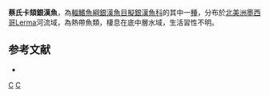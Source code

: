 {{Speciesbox
| status = NE
| status_system = IUCN3.1
| taxon = Chirostoma charari
| authority =  [[de_Buen|de Buen]], 1945
| synonyms = *''Eslopsarum bartoni charari'', de Buen, 1945
}}
'''蔡氏卡頦銀漢魚'''，為[[輻鰭魚綱|輻鰭魚綱]][[銀漢魚目|銀漢魚目]][[擬銀漢魚科|擬銀漢魚科]]的其中一[[種|種]]，分布於[[北美洲|北美洲]][[墨西哥|墨西哥]]Lerma河流域，為熱帶魚類，棲息在底中層水域，生活習性不明。

==参考文献==
*{{FishBase_species|genus=Chirostoma|species=charari |year=2016|month=3}}

{{Taxonbar|from=Q5564026}}

[[Category:卡頦銀漢魚屬|C]]
[[Category:1945年描述的鱼类|C]]

{{魚類小作品}}